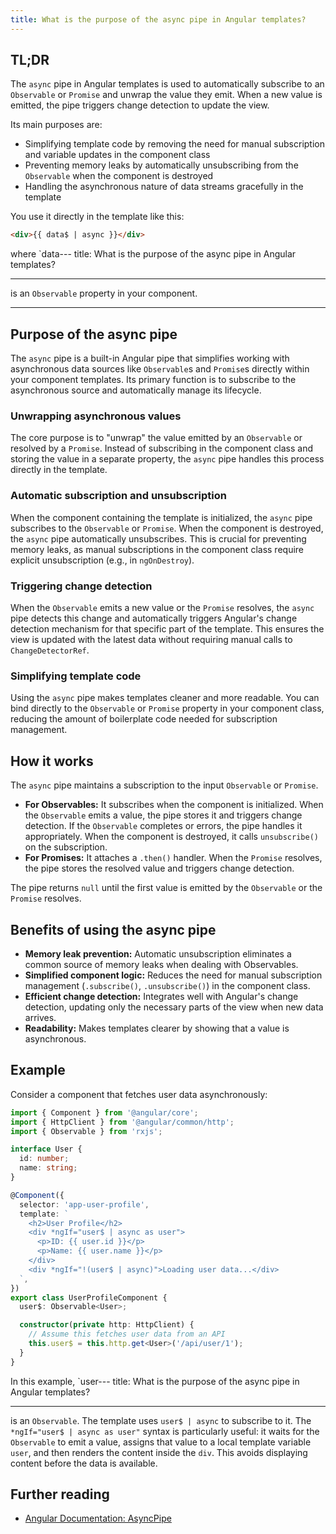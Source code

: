 ```yaml
---
title: What is the purpose of the async pipe in Angular templates?
---
```


## TL;DR

The `async` pipe in Angular templates is used to automatically subscribe to an `Observable` or `Promise` and unwrap the value they emit. When a new value is emitted, the pipe triggers change detection to update the view.

Its main purposes are:

- Simplifying template code by removing the need for manual subscription and variable updates in the component class
- Preventing memory leaks by automatically unsubscribing from the `Observable` when the component is destroyed
- Handling the asynchronous nature of data streams gracefully in the template

You use it directly in the template like this:

```html
<div>{{ data$ | async }}</div>
```

where `data---
title: What is the purpose of the async pipe in Angular templates?

---

is an `Observable` property in your component.

---

## Purpose of the async pipe

The `async` pipe is a built-in Angular pipe that simplifies working with asynchronous data sources like `Observable`s and `Promise`s directly within your component templates. Its primary function is to subscribe to the asynchronous source and automatically manage its lifecycle.

### Unwrapping asynchronous values

The core purpose is to "unwrap" the value emitted by an `Observable` or resolved by a `Promise`. Instead of subscribing in the component class and storing the value in a separate property, the `async` pipe handles this process directly in the template.

### Automatic subscription and unsubscription

When the component containing the template is initialized, the `async` pipe subscribes to the `Observable` or `Promise`. When the component is destroyed, the `async` pipe automatically unsubscribes. This is crucial for preventing memory leaks, as manual subscriptions in the component class require explicit unsubscription (e.g., in `ngOnDestroy`).

### Triggering change detection

When the `Observable` emits a new value or the `Promise` resolves, the `async` pipe detects this change and automatically triggers Angular's change detection mechanism for that specific part of the template. This ensures the view is updated with the latest data without requiring manual calls to `ChangeDetectorRef`.

### Simplifying template code

Using the `async` pipe makes templates cleaner and more readable. You can bind directly to the `Observable` or `Promise` property in your component class, reducing the amount of boilerplate code needed for subscription management.

## How it works

The `async` pipe maintains a subscription to the input `Observable` or `Promise`.

- **For Observables:** It subscribes when the component is initialized. When the `Observable` emits a value, the pipe stores it and triggers change detection. If the `Observable` completes or errors, the pipe handles it appropriately. When the component is destroyed, it calls `unsubscribe()` on the subscription.
- **For Promises:** It attaches a `.then()` handler. When the `Promise` resolves, the pipe stores the resolved value and triggers change detection.

The pipe returns `null` until the first value is emitted by the `Observable` or the `Promise` resolves.

## Benefits of using the async pipe

- **Memory leak prevention:** Automatic unsubscription eliminates a common source of memory leaks when dealing with Observables.
- **Simplified component logic:** Reduces the need for manual subscription management (`.subscribe()`, `.unsubscribe()`) in the component class.
- **Efficient change detection:** Integrates well with Angular's change detection, updating only the necessary parts of the view when new data arrives.
- **Readability:** Makes templates clearer by showing that a value is asynchronous.

## Example

Consider a component that fetches user data asynchronously:

```typescript
import { Component } from '@angular/core';
import { HttpClient } from '@angular/common/http';
import { Observable } from 'rxjs';

interface User {
  id: number;
  name: string;
}

@Component({
  selector: 'app-user-profile',
  template: `
    <h2>User Profile</h2>
    <div *ngIf="user$ | async as user">
      <p>ID: {{ user.id }}</p>
      <p>Name: {{ user.name }}</p>
    </div>
    <div *ngIf="!(user$ | async)">Loading user data...</div>
  `,
})
export class UserProfileComponent {
  user$: Observable<User>;

  constructor(private http: HttpClient) {
    // Assume this fetches user data from an API
    this.user$ = this.http.get<User>('/api/user/1');
  }
}
```

In this example, `user---
title: What is the purpose of the async pipe in Angular templates?

---

is an `Observable`. The template uses `user$ | async` to subscribe to it. The `*ngIf="user$ | async as user"` syntax is particularly useful: it waits for the `Observable` to emit a value, assigns that value to a local template variable `user`, and then renders the content inside the `div`. This avoids displaying content before the data is available.

## Further reading

- [Angular Documentation: AsyncPipe](https://angular.dev/api/common/AsyncPipe)
